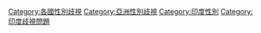 [[Category:各國性別歧視|Category:各國性別歧視]]
[[Category:亞洲性別歧視|Category:亞洲性別歧視]]
[[Category:印度性別|Category:印度性別]]
[[Category:印度歧視問題|Category:印度歧視問題]]